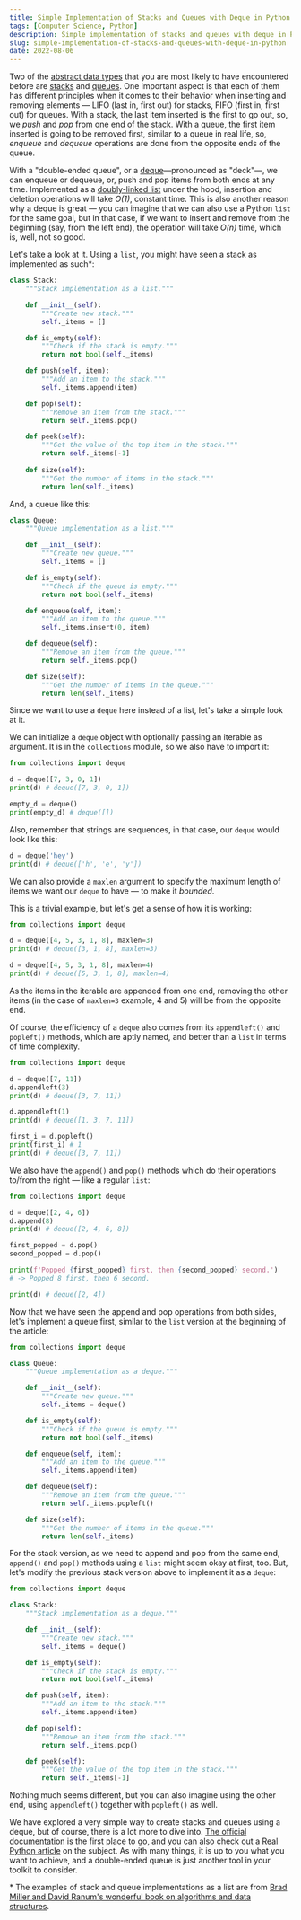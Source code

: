```yaml
---
title: Simple Implementation of Stacks and Queues with Deque in Python
tags: [Computer Science, Python]
description: Simple implementation of stacks and queues with deque in Python.
slug: simple-implementation-of-stacks-and-queues-with-deque-in-python
date: 2022-08-06
---
```


Two of the [abstract data types](https://en.wikipedia.org/wiki/Abstract_data_type) that you are most likely to have encountered before are [stacks](https://en.wikipedia.org/wiki/Stack_(abstract_data_type)) and [queues](https://en.wikipedia.org/wiki/Queue_(abstract_data_type)). One important aspect is that each of them has different principles when it comes to their behavior when inserting and removing elements — LIFO (last in, first out) for stacks, FIFO (first in, first out) for queues. With a stack, the last item inserted is the first to go out, so, we _push_ and _pop_ from one end of the stack. With a queue, the first item inserted is going to be removed first, similar to a queue in real life, so, _enqueue_ and _dequeue_ operations are done from the opposite ends of the queue.

With a "double-ended queue", or a [deque](https://en.wikipedia.org/wiki/Double-ended_queue)—pronounced as "deck"—, we can enqueue or dequeue, or, push and pop items from both ends at any time. Implemented as a [doubly-linked list](https://en.wikipedia.org/wiki/Doubly_linked_list) under the hood, insertion and deletion operations will take _O(1)_, constant time. This is also another reason why a deque is great — you can imagine that we can also use a Python `list` for the same goal, but in that case, if we want to insert and remove from the beginning (say, from the left end), the operation will take _O(n)_ time, which is, well, not so good.

Let's take a look at it. Using a `list`, you might have seen a stack as implemented as such\*:

```python
class Stack:
    """Stack implementation as a list."""

    def __init__(self):
        """Create new stack."""
        self._items = []

    def is_empty(self):
        """Check if the stack is empty."""
        return not bool(self._items)

    def push(self, item):
        """Add an item to the stack."""
        self._items.append(item)

    def pop(self):
        """Remove an item from the stack."""
        return self._items.pop()

    def peek(self):
        """Get the value of the top item in the stack."""
        return self._items[-1]
    
    def size(self):
        """Get the number of items in the stack."""
        return len(self._items)
```

And, a queue like this:

```python
class Queue:
    """Queue implementation as a list."""

    def __init__(self):
        """Create new queue."""
        self._items = []

    def is_empty(self):
        """Check if the queue is empty."""
        return not bool(self._items)

    def enqueue(self, item):
        """Add an item to the queue."""
        self._items.insert(0, item)

    def dequeue(self):
        """Remove an item from the queue."""
        return self._items.pop()

    def size(self):
        """Get the number of items in the queue."""
        return len(self._items)
```

Since we want to use a `deque` here instead of a list, let's take a simple look at it.

We can initialize a `deque` object with optionally passing an iterable as argument. It is in the `collections` module, so we also have to import it:

```python
from collections import deque

d = deque([7, 3, 0, 1])
print(d) # deque([7, 3, 0, 1])

empty_d = deque()
print(empty_d) # deque([])
```

Also, remember that strings are sequences, in that case, our `deque` would look like this:

```python
d = deque('hey')
print(d) # deque(['h', 'e', 'y'])
```

We can also provide a `maxlen` argument to specify the maximum length of items we want our `deque` to have — to make it _bounded_.

This is a trivial example, but let's get a sense of how it is working:

```python
from collections import deque

d = deque([4, 5, 3, 1, 8], maxlen=3)
print(d) # deque([3, 1, 8], maxlen=3)

d = deque([4, 5, 3, 1, 8], maxlen=4)
print(d) # deque([5, 3, 1, 8], maxlen=4)
```

As the items in the iterable are appended from one end, removing the other items (in the case of `maxlen=3` example, 4 and 5) will be from the opposite end.

Of course, the efficiency of a `deque` also comes from its `appendleft()` and `popleft()` methods, which are aptly named, and better than a `list` in terms of time complexity.

```python
from collections import deque

d = deque([7, 11])
d.appendleft(3)
print(d) # deque([3, 7, 11])

d.appendleft(1)
print(d) # deque([1, 3, 7, 11])

first_i = d.popleft()
print(first_i) # 1
print(d) # deque([3, 7, 11])
```

We also have the `append()` and `pop()` methods which do their operations to/from the right — like a regular `list`:

```python
from collections import deque

d = deque([2, 4, 6])
d.append(8)
print(d) # deque([2, 4, 6, 8])

first_popped = d.pop()
second_popped = d.pop()

print(f'Popped {first_popped} first, then {second_popped} second.')
# -> Popped 8 first, then 6 second.

print(d) # deque([2, 4])
```

Now that we have seen the append and pop operations from both sides, let's implement a queue first, similar to the `list` version at the beginning of the article:

```python
from collections import deque

class Queue:
    """Queue implementation as a deque."""

    def __init__(self):
        """Create new queue."""
        self._items = deque()

    def is_empty(self):
        """Check if the queue is empty."""
        return not bool(self._items)

    def enqueue(self, item):
        """Add an item to the queue."""
        self._items.append(item)

    def dequeue(self):
        """Remove an item from the queue."""
        return self._items.popleft()

    def size(self):
        """Get the number of items in the queue."""
        return len(self._items)
```

For the stack version, as we need to append and pop from the same end, `append()` and `pop()` methods using a `list` might seem okay at first, too. But, let's modify the previous stack version above to implement it as a `deque`:

```python
from collections import deque

class Stack:
    """Stack implementation as a deque."""

    def __init__(self):
        """Create new stack."""
        self._items = deque()

    def is_empty(self):
        """Check if the stack is empty."""
        return not bool(self._items)

    def push(self, item):
        """Add an item to the stack."""
        self._items.append(item)

    def pop(self):
        """Remove an item from the stack."""
        return self._items.pop()

    def peek(self):
        """Get the value of the top item in the stack."""
        return self._items[-1]
```

Nothing much seems different, but you can also imagine using the other end, using `appendleft()` together with `popleft()` as well.

We have explored a very simple way to create stacks and queues using a deque, but of course, there is a lot more to dive into. [The official documentation](https://docs.python.org/3/library/collections.html#collections.deque) is the first place to go, and you can also check out a [Real Python article](https://realpython.com/python-deque/) on the subject. As with many things, it is up to you what you want to achieve, and a double-ended queue is just another tool in your toolkit to consider.

\* The examples of stack and queue implementations as a list are from [Brad Miller and David Ranum's wonderful book on algorithms and data structures](https://runestone.academy/ns/books/published/pythonds3/index.html).